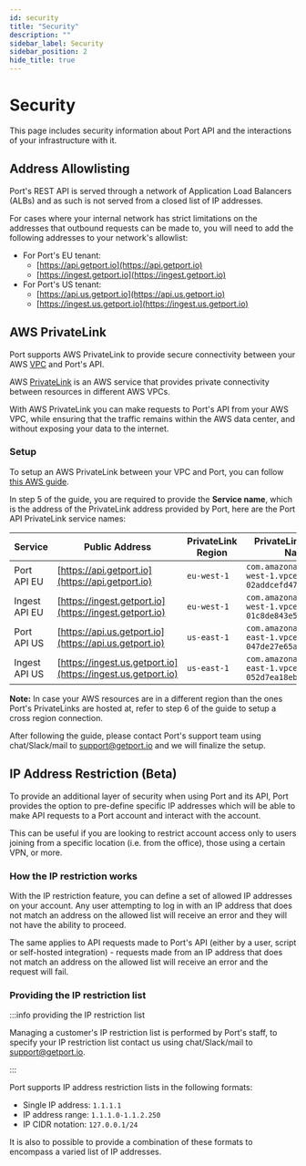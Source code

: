 ```yaml
---
id: security
title: "Security"
description: ""
sidebar_label: Security
sidebar_position: 2
hide_title: true
---
```



# Security

This page includes security information about Port API and the interactions of your infrastructure with it.

## Address Allowlisting

Port's REST API is served through a network of Application Load Balancers (ALBs) and as such is not served from a closed list of IP addresses.

For cases where your internal network has strict limitations on the addresses that outbound requests can be made to, you will need to add the following addresses to your network's allowlist:

- For Port's EU tenant:
  - [https://api.getport.io](https://api.getport.io)
  - [https://ingest.getport.io](https://ingest.getport.io)
- For Port's US tenant:
  - [https://api.us.getport.io](https://api.us.getport.io)
  - [https://ingest.us.getport.io](https://ingest.us.getport.io)

## AWS PrivateLink

<EnterpriseNote />

Port supports AWS PrivateLink to provide secure connectivity between your AWS [VPC](https://docs.aws.amazon.com/vpc/latest/userguide/what-is-amazon-vpc.html) and Port's API.

AWS [PrivateLink](https://aws.amazon.com/privatelink/) is an AWS service that provides private connectivity between resources in different AWS VPCs.

With AWS PrivateLink you can make requests to Port's API from your AWS VPC, while ensuring that the traffic remains within the AWS data center, and without exposing your data to the internet.

### Setup

To setup an AWS PrivateLink between your VPC and Port, you can follow [this AWS guide](https://docs.aws.amazon.com/vpc/latest/privatelink/create-endpoint-service.html#connect-to-endpoint-service).

In step 5 of the guide, you are required to provide the **Service name**, which is the address of the PrivateLink address provided by Port, here are the Port API PrivateLink service names:

| Service       | Public Address                                               | PrivateLink Region | PrivateLink Service Name                                  |
| ------------- | ------------------------------------------------------------ | ------------------ | --------------------------------------------------------- |
| Port API EU   | [https://api.getport.io](https://api.getport.io)             | `eu-west-1`        | `com.amazonaws.vpce.eu-west-1.vpce-svc-02addcefd47049d3f` |
| Ingest API EU | [https://ingest.getport.io](https://ingest.getport.io)       | `eu-west-1`        | `com.amazonaws.vpce.eu-west-1.vpce-svc-01c8de843e5776402` |
| Port API US   | [https://api.us.getport.io](https://api.us.getport.io)       | `us-east-1`        | `com.amazonaws.vpce.us-east-1.vpce-svc-047de27e65a0392a7` |
| Ingest API US | [https://ingest.us.getport.io](https://ingest.us.getport.io) | `us-east-1`        | `com.amazonaws.vpce.us-east-1.vpce-svc-052d7ea18ebda9652` |

**Note:** In case your AWS resources are in a different region than the ones Port's PrivateLinks are hosted at, refer to step 6 of the guide to setup a cross region connection.

After following the guide, please contact Port's support team using chat/Slack/mail to [support@getport.io](mailto:support@getport.io) and we will finalize the setup.

## IP Address Restriction (Beta)

<EnterpriseNote />

To provide an additional layer of security when using Port and its API, Port provides the option to pre-define specific IP addresses which will be able to make API requests to a Port account and interact with the account.

This can be useful if you are looking to restrict account access only to users joining from a specific location (i.e. from the office), those using a certain VPN, or more.

### How the IP restriction works

With the IP restriction feature, you can define a set of allowed IP addresses on your account. Any user attempting to log in with an IP address that does not match an address on the allowed list will receive an error and they will not have the ability to proceed.

The same applies to API requests made to Port's API (either by a user, script or self-hosted integration) - requests made from an IP address that does not match an address on the allowed list will receive an error and the request will fail.

### Providing the IP restriction list

:::info providing the IP restriction list

Managing a customer's IP restriction list is performed by Port's staff, to specify your IP restriction list contact us using chat/Slack/mail to [support@getport.io](mailto:support@getport.io).

:::

Port supports IP address restriction lists in the following formats:

- Single IP address: `1.1.1.1`
- IP address range: `1.1.1.0-1.1.2.250`
- IP CIDR notation: `127.0.0.1/24`

It is also to possible to provide a combination of these formats to encompass a varied list of IP addresses.



